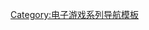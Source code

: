 {{Navbox
| name=科學ADV系列
| title=[[科學ADV系列]]（[[5pb.]]&[[Nitro+]]）
| state = {{{state|autocollapse}}}
| bodyclass=hlist
| group1=遊戲
| list1=
* [[CHAOS;HEAD]]
* [[Steins;Gate]]
* [[ROBOTICS;NOTES]]
* [[CHAOS;CHILD]]
* [[Steins;Gate 0]]
* [[Occultic;Nine]]
* [[Robotics;Notes DaSH]]
* [[ANONYMOUS;CODE]]
| group2=動畫
| list2=
* [[CHAOS;HEAD]]
* [[命運石之門#STEINS;GATE_2|Steins;Gate]]
**[[命運石之門劇場版：負荷領域的既視感|劇場版]]
* [[ROBOTICS;NOTES]]
* [[混沌之子|CHAOS;CHILD 混沌之子]]
* [[Steins;Gate 0]]
| group3=相關人物
| list3=
* [[志倉千代丸]]
* [[阿保剛]]
* [[榊原由依|音樂FES]]
}}<noinclude>
{{collapsible option}}

{{DEFAULTSORT:Kagaku Adventure}}
[[Category:电子游戏系列导航模板]]
</noinclude>